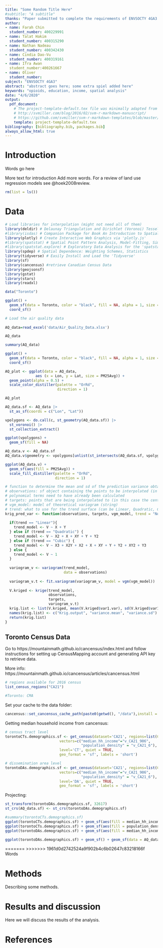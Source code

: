 ```yaml
---
title: "Some Random Title Here"
#subtitle: "A subtitle"
thanks: "Paper submitted to complete the requirements of ENVSOCTY 4GA3 Applied Spatial Statistics; with additional edits by Antonio Paez for this version."
author:
- name: Farah Chin
  student_number: 400229991
- name: Talat Hakim
  student_number: 400315290
- name: Nathan Nadeau
  student_number: 400342430
- name: Cindia Dao-Vu
  student_number: 400319161
- name: Ifra Awan
  student_number:400261667 
- name: Oliver
  student_number: 
subject: "ENVSOCTY 4GA3"
abstract: "abstract goes here; some extra spiel added here"
keywords: "opioids, education, income, spatial analysis"
date: "4/6/2020"
output:
  pdf_document:
    # The project-template-default.tex file was minimally adapted from Steven V. Miller's template for academic manuscripts. See:
    # http://svmiller.com/blog/2016/02/svm-r-markdown-manuscript/
    # https://github.com/svmiller/svm-r-markdown-templates/blob/master/svm-latex-ms.tex
    template: project-template-default.tex
bibliography: [bibliography.bib, packages.bib]
always_allow_html: true
---
```


# Introduction

Words go here

More text for introduction
Add more words. For a review of land use regression models see @hoek2008review.

```r
rm(list = ls())
```

# Data

```r
# Load libraries for interpolation (might not need all of them)
library(deldir) # Delaunay Triangulation and Dirichlet (Voronoi) Tessellation
#library(isdas) # Companion Package for Book An Introduction to Spatial Data Analysis and Statistics
library(plotly) # Create Interactive Web Graphics via 'plotly.js'
#library(spatstat) # Spatial Point Pattern Analysis, Model-Fitting, Simulation, Tests
#library(spatstat.explore) # Exploratory Data Analysis for the 'spatstat' Family
library(spdep) # Spatial Dependence: Weighting Schemes, Statistics
library(tidyverse) # Easily Install and Load the 'Tidyverse'
library(sf)
library(cancensus) #retrieve Canadian Census Data
library(geojsonsf)
library(gstat)
library(stars)
library(readxl)

```

```r
data("Toronto")
```

```r
ggplot() +
  geom_sf(data = Toronto, color = "black", fill = NA, alpha = 1, size = .3) +
  coord_sf()
```

```r
# Load the air quality data
 
AQ_data=read_excel('data/Air_Quality_Data.xlsx')

AQ_data
```

```r
summary(AQ_data)
```
```r
ggplot() +
  geom_sf(data = Toronto, color = "black", fill = NA, alpha = 1, size = .3) +
  coord_sf()
```

```r
AQ_plot <- ggplot(data = AQ_data, 
              aes (x = Lon, y = Lat, size = PM25Avg)) +
  geom_point(alpha = 0.5) + 
  scale_color_distiller(palette = "OrRd",
                        direction = 1)

AQ_plot
```

```r
AQ_data.sf <- AQ_data |> 
  st_as_sf(coords = c("Lon", "Lat"))
```

```r
vpolygons <- do.call(c, st_geometry(AQ_data.sf)) |> 
  st_voronoi() |> 
  st_collection_extract()
```

```r
ggplot(vpolygons) + 
  geom_sf(fill = NA)
```

```r
AQ_data.v <- AQ_data.sf
AQ_data.v$geometry <- vpolygons[unlist(st_intersects(AQ_data.sf, vpolygons))] 
```

```r
ggplot(AQ_data.v) + 
  geom_sf(aes(fill = PM25Avg)) +
  scale_fill_distiller(palette = "OrRd", 
                       direction = 1)
```

```r
# function to determine the mean and sd of the prediction variance obtained with different kriging parameters
# observations: sf object containing the points to be interpolated (in this case the air pollution readings)
# polynomial terms need to have already been calculated
# targets: points that are being interpolated to (in this case the centroids)
# vgm_model: model of theoretical variogram (string)
# trend: what to use for the trend surface (can be Linear, Quadratic, Cubic, or None)
krig_pred_var <- function(observations, targets, vgm_model, trend = "None"){
  
  if(trend == "Linear"){
    trend_model <- V ~ X + Y
  } else if (trend == "Quadratic") {
    trend_model <- V ~ X2 + X + XY + Y + Y2
  } else if (trend == "Cubic") {
    trend_model <- V ~ X3 + X2Y + X2 + X + XY + Y + Y2 + XY2 + Y3
  } else {
    trend_model <- V ~ 1
  }
  
  variogram_v <- variogram(trend_model, 
                           data = observations)
  
  variogram_v.t <- fit.variogram(variogram_v, model = vgm(vgm_model))
  
  V.kriged <- krige(trend_model,
                    observations, 
                    targets, 
                    variogram_v.t)
  krig.list <- list(V.kriged, mean(V.kriged$var1.var), sd(V.kriged$var1.var))
  names(krig.list) <- c("Krig.output", "variance.mean", "variance.sd")
  return(krig.list)
}
```

## Toronto Census Data 

Go to https://mountainmath.github.io/cancensus/index.html and follow instructions for setting up CensusMapping account and generating API key to retrieve data.

More info: https://mountainmath.github.io/cancensus/articles/cancensus.html

```r
# regions available for 2016 census
list_census_regions("CA21")

#Toronto: CMA
```
Set your cache to the data folder:
```r
cancensus::set_cancensus_cache_path(paste0(getwd(), "/data"),install = TRUE, overwrite = TRUE)
```

Getting median household income from cancensus:
```r
# census tract level 
torontoCTs.demographics.sf <- get_census(dataset='CA21', regions=list(CMA="35535"),
                         vectors=c("median_hh_income"="v_CA21_906",
                                   "population_density" = "v_CA21_6"), 
                         level='CT', quiet = TRUE, 
                         geo_format = 'sf', labels = 'short')

# dissemination area level
torontoDAs.demographics.sf <- get_census(dataset='CA21', regions=list(CMA="35535"),
                         vectors=c("median_hh_income"="v_CA21_906",
                                   "population_density" = "v_CA21_6"), 
                         level='DA', quiet = TRUE, 
                         geo_format = 'sf', labels = 'short')
```

Projecting:
```r
st_transform(torontoDAs.demographics.sf, 32617)
st_crs(AQ_data.sf) <- st_crs(torontoDAs.demographics.sf)
```


```r
#summary(torontoCTs.demographics.sf)
ggplot(torontoCTs.demographics.sf) + geom_sf(aes(fill = median_hh_income)) + labs(fill = "Median Household Income")
ggplot(torontoCTs.demographics.sf) + geom_sf(aes(fill = population_density)) + labs(fill = "Population density per square km")
ggplot(torontoDAs.demographics.sf) + geom_sf(aes(fill = median_hh_income)) + labs(fill = "Median Household Income")
```

```r
ggplot(torontoDAs.demographics.sf) + geom_sf() + geom_sf(data = AQ_data.sf)
```

=======
>>>>>>> 1961d0d2742524a9f902b4c6b02647c83218166f
Words

# Methods

Describing some methods.

# Results and discussion

<!-- I think it would be a good idea to have a section with the discussion of the findings -->

Here we will discuss the results of the analysis.

# References


